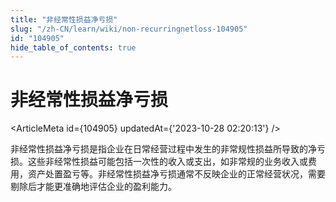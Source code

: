 ```yaml
---
title: "非经常性损益净亏损"
slug: "/zh-CN/learn/wiki/non-recurringnetloss-104905"
id: "104905"
hide_table_of_contents: true
---
```



<Breadcrumbs current="非经常性损益净亏损" />

# 非经常性损益净亏损

<ArticleMeta id={104905} updatedAt={'2023-10-28 02:20:13'} />
<div className='border-solid border-b border-t-0 my-4 border-[var(--ifm-color-gray-300)]' />

非经常性损益净亏损是指企业在日常经营过程中发生的非常规性损益所导致的净亏损。这些非经常性损益可能包括一次性的收入或支出，如非常规的业务收入或费用，资产处置盈亏等。非经常性损益净亏损通常不反映企业的正常经营状况，需要剔除后才能更准确地评估企业的盈利能力。
